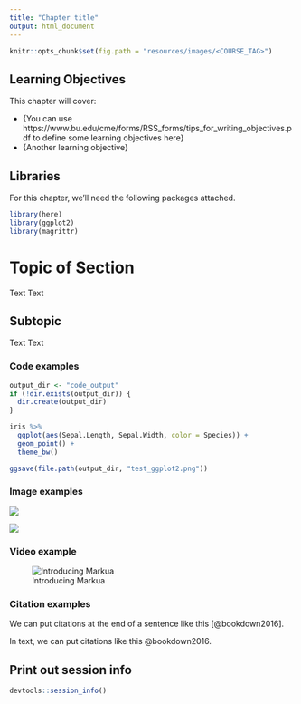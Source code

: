 ```yaml
---
title: "Chapter title"
output: html_document
---
```


```r
knitr::opts_chunk$set(fig.path = "resources/images/<COURSE_TAG>")
```

## Learning Objectives

This chapter will cover:  

- {You can use https://www.bu.edu/cme/forms/RSS_forms/tips_for_writing_objectives.pdf to define some learning objectives here}
- {Another learning objective}

## Libraries

For this chapter, we'll need the following packages attached.

```r
library(here)
library(ggplot2)
library(magrittr)
```

# Topic of Section

Text Text

## Subtopic

Text Text

### Code examples

```r
output_dir <- "code_output"
if (!dir.exists(output_dir)) {
  dir.create(output_dir)
}
```

```r
iris %>%
  ggplot(aes(Sepal.Length, Sepal.Width, color = Species)) +
  geom_point() +
  theme_bw()
```

```r
ggsave(file.path(output_dir, "test_ggplot2.png"))
```

### Image examples

![](resources/images/itcr_training_network.png)

![](resources/images/tools.png)

### Video example

![Introducing Markua](https://www.youtube.com/watch?t=105&v=VOCYL-FNbr0)

### Citation examples

We can put citations at the end of a sentence like this [@bookdown2016].

In text, we can put citations like this @bookdown2016.

## Print out session info

```r
devtools::session_info()
```
